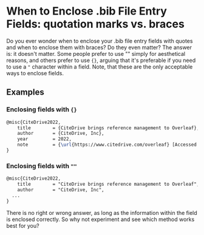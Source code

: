 # When to Enclose .bib File Entry Fields: quotation marks vs. braces

Do you ever wonder when to enclose your .bib file entry fields with quotes and when to enclose them with braces? Do they even matter? The answer is: it doesn't matter.
Some people prefer to use "" simply for aesthetical reasons, and others prefer to use `{}`, arguing that it's preferable if you need to use a `"` character within a field.
Note, that these are the only acceptable ways to enclose fields.

## Examples

### Enclosing fields with `{}`

```latex
@misc{CiteDrive2022,
	title        = {CiteDrive brings reference management to Overleaf},
	author       = {CiteDrive, Inc},
	year         = 2022,
	note         = {\url{https://www.citedrive.com/overleaf} [Accessed: (Use the date of access)]}
}
```

### Enclosing fields with `""`

```latex
@misc{CiteDrive2022,
	title        = "CiteDrive brings reference management to Overleaf",
	author       = "CiteDrive, Inc",
  ...
}
```

There is no right or wrong answer, as long as the information within the field is enclosed correctly. So why not experiment and see which method works best for you?
